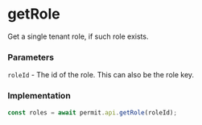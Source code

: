 # getRole

Get a single tenant role, if such role exists.

### Parameters

`roleId` - The id of the role. This can also be the role key.<br/>

### Implementation

```js
const roles = await permit.api.getRole(roleId);
```

